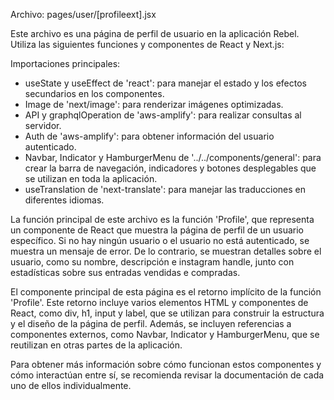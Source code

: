 
Archivo: pages/user/[profileext].jsx

Este archivo es una página de perfil de usuario en la aplicación Rebel. Utiliza las siguientes funciones y componentes de React y Next.js:

Importaciones principales:
- useState y useEffect de 'react': para manejar el estado y los efectos secundarios en los componentes.
- Image de 'next/image': para renderizar imágenes optimizadas.
- API y graphqlOperation de 'aws-amplify': para realizar consultas al servidor.
- Auth de 'aws-amplify': para obtener información del usuario autenticado.
- Navbar, Indicator y HamburgerMenu de '../../components/general': para crear la barra de navegación, indicadores y botones desplegables que se utilizan en toda la aplicación.
- useTranslation de 'next-translate': para manejar las traducciones en diferentes idiomas.

La función principal de este archivo es la función 'Profile', que representa un componente de React que muestra la página de perfil de un usuario específico. Si no hay ningún usuario o el usuario no está autenticado, se muestra un mensaje de error. De lo contrario, se muestran detalles sobre el usuario, como su nombre, descripción e instagram handle, junto con estadísticas sobre sus entradas vendidas e compradas.

El componente principal de esta página es el retorno implícito de la función 'Profile'. Este retorno incluye varios elementos HTML y componentes de React, como div, h1, input y label, que se utilizan para construir la estructura y el diseño de la página de perfil. Además, se incluyen referencias a componentes externos, como Navbar, Indicator y HamburgerMenu, que se reutilizan en otras partes de la aplicación.

Para obtener más información sobre cómo funcionan estos componentes y cómo interactúan entre sí, se recomienda revisar la documentación de cada uno de ellos individualmente.